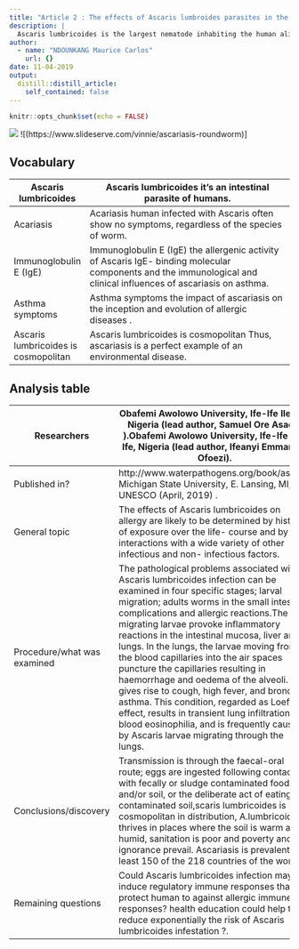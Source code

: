 ```yaml
---
title: "Article 2 : The effects of Ascaris lumbroides parasites in the human"
description: |
  Ascaris lumbricoides is the largest nematode inhabiting the human alimentary tract, usually found residing in the jejunum of the small intestine. 
author:
  - name: "NDOUNKANG Maurice Carlos"
    url: {}
date: 11-04-2019
output:
  distill::distill_article:
    self_contained: false
---
```


```r
knitr::opts_chunk$set(echo = FALSE)
```
![](file_show.jpeg)
![(https://www.slideserve.com/vinnie/ascariasis-roundworm)]

## Vocabulary  
| Ascaris lumbricoides                 | Ascaris lumbricoides  it's an intestinal parasite of humans.                                                                                                       |
| ------------------------------------ | ------------------------------------------------------------------------------------------------------------------------------------------------------------------ |
| Acariasis                            | Acariasis human infected with Ascaris often show no symptoms, regardless of the species of worm.                                                                   |
| Immunoglobulin E (IgE)               | Immunoglobulin E (IgE) the allergenic activity of Ascaris IgE- binding molecular components and the immunological and clinical influences of ascariasis on asthma. |
| Asthma symptoms                      | Asthma symptoms the impact of ascariasis on the inception and evolution of allergic diseases .                                                                     |
| Ascaris lumbricoides is cosmopolitan | Ascaris lumbricoides is cosmopolitan Thus, ascariasis is a perfect example of an environmental disease.                                                            |

## Analysis table 

| Researchers                  | Obafemi Awolowo University, Ife-Ife Ile-Ife, Nigeria (lead author, Samuel Ore Asaolu ).Obafemi Awolowo University, Ife-Ife Ile-Ife, Nigeria (lead author, Ifeanyi Emmanuel Ofoezi).                                                                                                                                                                                                                                                                                                                                                                                                                                                                                                                                          |
| ---------------------------- | ---------------------------------------------------------------------------------------------------------------------------------------------------------------------------------------------------------------------------------------------------------------------------------------------------------------------------------------------------------------------------------------------------------------------------------------------------------------------------------------------------------------------------------------------------------------------------------------------------------------------------------------------------------------------------------------------------------------------------- |
| Published in?                |  http://www.waterpathogens.org/book/ascaris Michigan State University, E. Lansing, MI, UNESCO (April, 2019) .                                                                                                                                                                                                                                                                                                                                                                                                                                                                                                                                                                                                                |
| General topic                | The effects of Ascaris lumbricoides on allergy are likely to be determined by history of exposure over the life- course and by interactions with a wide variety of other infectious and non- infectious factors.                                                                                                                                                                                                                                                                                                                                                                                                                                                                                                             |
| Procedure/what was examined  | The pathological problems associated with Ascaris lumbricoides infection can be examined in four specific stages; larval migration; adults worms in the small intestine;  complications and  allergic reactions.The migrating larvae provoke inflammatory reactions in the intestinal mucosa, liver and lungs.  In the lungs, the larvae moving from the blood capillaries into the air spaces puncture the capillaries resulting in haemorrhage and oedema of the alveoli. This gives rise to cough, high fever, and bronchial asthma. This condition, regarded as Loeffler effect, results in transient lung infiltration with blood eosinophilia, and is frequently caused by Ascaris larvae migrating through the lungs.                                                                                                                                                                                 |
| Conclusions/discovery        | Transmission is through the faecal-oral route; eggs are ingested following contact with fecally or sludge contaminated food and/or soil, or the deliberate act of eating contaminated soil,scaris lumbricoides is cosmopolitan in distribution,  A.lumbricoides thrives in places where the soil is warm and humid, sanitation is poor and poverty and ignorance prevail. Ascariasis is prevalent in at least 150 of the 218 countries of the world.                                                                                                                                                                                                                                                                         |
| Remaining questions          | Could   Ascaris lumbricoides infection may be induce regulatory immune responses that can protect human to against allergic immune responses? health education could help to reduce exponentially the risk of Ascaris lumbricoides infestation ?.                                                                                                                                                                                                                                                                                                                                                                                                                                                                            |
